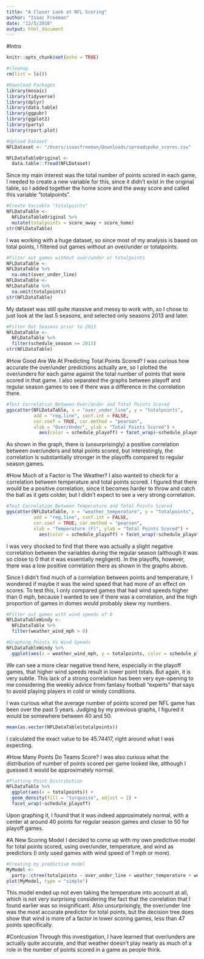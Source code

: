 ```yaml
---
title: "A Closer Look at NFL Scoring"
author: "Isaac Freeman"
date: "12/5/2018"
output: html_document
---
```

#Intro
```r
knitr::opts_chunk$set(echo = TRUE)
```

```r
#cleanup
rm(list = ls())
```

```r
#Download Packages
library(mosaic)
library(tidyverse)
library(dplyr)
library(data.table)
library(ggpubr)
library(ggplot2)
library(party)
library(rpart.plot)
```

```r
#Upload Dataset
NFLDataset <- "/Users/isaacfreeman/Downloads/spreadspoke_scores.csv"

NFLDataTableOriginal <-
  data.table::fread(NFLDataset)
```

Since my main interest was the total number of points scored in each game, I needed to create a new variable for this, since it didn't exist in the original table, so I added together the home score and the away score and called this variable "totalpoints".
```r
#Create Variable "totalpoints"
NFLDataTable <-
  NFLDataTableOriginal %>%
  mutate(totalpoints = score_away + score_home) 
str(NFLDataTable)
```
I was working with a huge dataset, so since most of my analysis is based on total points, I filtered out games without an over/under or totalpoints.
```r
#Filter out games without over/under or totalpoints
NFLDataTable <-
NFLDataTable %>%
  na.omit(over_under_line)
NFLDataTable <-
NFLDataTable %>%
  na.omit(totalpoints)
str(NFLDataTable)
```
My dataset was still quite massive and messy to work with, so I chose to just look at the last 5 seasons, and selected only seasons 2013 and later.
```r
#Filter Out Seasons prior to 2013
NFLDataTable <-
  NFLDataTable %>%
  filter(schedule_season >= 2013)
str(NFLDataTable)
```
#How Good Are We At Predicting Total Points Scored?
I was curious how accurate the over/under predictions actually are, so I plotted the over/unders for each game against the total number of points that were scored in that game.  I also separated the graphs between playoff and regular season games to see if there was a difference in the correlation there.
```r
#Test Correlation Between Over/Under and Total Points Scored
ggscatter(NFLDataTable, x = "over_under_line", y = "totalpoints", 
          add = "reg.line", conf.int = FALSE, 
          cor.coef = TRUE, cor.method = "pearson",
          xlab = "Over/Under", ylab = "Total Points Scored") +
            aes(color = schedule_playoff) + facet_wrap(~schedule_playoff)
```
As shown in the graph, there is (unsurprisingly) a positive correlation between over/unders and total points scored, but interestingly, the correlation is substantially stronger in the playoffs compared to regular season games.

#How Much of a Factor is The Weather?
I also wanted to check for a correlation between temperature and total points scored.  I figured that there would be a positive correlation, since it becomes harder to throw and catch the ball as it gets colder, but I didn't expect to see a very strong correlation.
```r
#Test Correlation Between Temperature and Total Points Scored
ggscatter(NFLDataTable, x = "weather_temperature", y = "totalpoints", 
          add = "reg.line", conf.int = FALSE, 
          cor.coef = TRUE, cor.method = "pearson",
          xlab = "Temperature (F)", ylab = "Total Points Scored") +
            aes(color = schedule_playoff) + facet_wrap(~schedule_playoff)
```
I was very shocked to find that there was actually a slight negative correlation between the variables during the regular season (although it was so close to 0 that it was essentially negligent).  In the playoffs, however, there was a low positive correlation there as shown in the graphs above.

Since I didn't find much of a correlation between points and temperature, I wondered if maybe it was the wind speed that had more of an effect on scores.  To test this, I only compared games that had wind speeds higher than 0 mph, because I wanted to see if there was a correlation, and the high proportion of games in domes would probably skew my numbers.

```r
#Filter out games with wind speeds of 0
NFLDataTableWindy <-
  NFLDataTable %>%
  filter(weather_wind_mph > 0)
```

```r
#Graphing Points Vs Wind Speeds
NFLDataTableWindy %>%
  ggplot(aes(x = weather_wind_mph, y = totalpoints, color = schedule_playoff)) + stat_smooth() + geom_point(alpha = 0)
```
We can see a more clear negative trend here, especially in the playoff games, that higher wind speeds result in lower point totals.  But again, it is very subtle.  This lack of a strong correlation has been very eye-opening to me considering the weekly advice from fantasy football "experts" that says to avoid playing players in cold or windy conditions.

I was curious what the average number of points scored per NFL game has been over the past 5 years.  Judging by my previous graphs, I figured it would be somewhere between 40 and 50.

```r
mean(as.vector(NFLDataTable$totalpoints))
```
I calculated the exact value to be 45.74417, right around what I was expecting.

#How Many Points Do Teams Score?
I was also curious what the distribution of number of points scored per game looked like, although I guessed it would be approximately normal.
```r
#Plotting Point Distribution
NFLDataTable %>%
  ggplot(aes(x = totalpoints)) + 
  geom_density(fill = "turquoise", adjust = 2) +
  facet_wrap(~schedule_playoff)
```
Upon graphing it, I found that it was indeed approximately normal, with a center at around 40 points for regular season games and closer to 50 for playoff games.

#A New Scoring Model
I decided to come up with my own predictive model for total points scored, using over/under, temperature, and wind as predictors (I only used games with wind speed of 1 mph or more).
```r
#Creating my predictive model
MyModel <- 
  party::ctree(totalpoints ~ over_under_line + weather_temperature + weather_wind_mph, data = NFLDataTableWindy)
plot(MyModel, type = "simple")
```
This model ended up not even taking the temperature into account at all, which is not very surprising considering the fact that the correlation that I found earlier was so insignificant.  Also unsurprisingly, the over/under line was the most accurate predictor for total points, but the decision tree does show that wind is more of a factor in lower scoring games, less than 47 points specifically.

#Conlcusion
Through this investigation, I have learned that over/unders are actually quite accurate, and that weather doesn't play nearly as much of a role in the number of points scored in a game as people think.